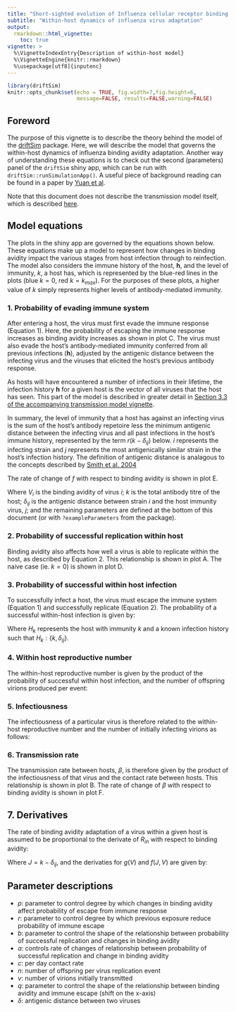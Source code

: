```yaml
---
title: "Short-sighted evolution of Influenza cellular receptor binding avidity shapes influenza epidemic dynamics"
subtitle: "Within-host dynamics of influenza virus adaptation"
output: 
  rmarkdown::html_vignette:
    toc: true
vignette: >
  %\VignetteIndexEntry{Description of within-host model}
  %\VignetteEngine{knitr::rmarkdown}
  %\usepackage[utf8]{inputenc}
---
```


```r
library(driftSim)
knitr::opts_chunk$set(echo = TRUE, fig.width=7,fig.height=6,
                      message=FALSE, results=FALSE,warning=FALSE)
```

## Foreword
The purpose of this vignette is to describe the theory behind the model of the [driftSim](http://www.github.com/jameshay218/driftSim) package. Here, we will describe the model that governs the within-host dynamics of influenza binding avidity adaptation. Another way of understanding these equations is to check out the second (parameters) panel of the `driftSim` shiny app, which can be run with `driftSim::runSimulationApp()`. A useful piece of background reading can be found in a paper by [Yuan et al](https://www.ncbi.nlm.nih.gov/pmc/articles/PMC3678328/).

Note that this document does not describe the transmission model itself, which is described [here](https://jameshay218.github.io/driftSim/inst/doc/transmission_model.html).

## Model equations
The plots in the shiny app are governed by the equations shown below. These equations make up a model to represent how changes in binding avidity impact the various stages from host infection through to reinfection. The model also considers the immune history of the host, $\textbf{h}$, and the level of immunity, $k$, a host has, which is represented by the blue-red lines in the plots (blue $k=0$, red $k=k_{max}$). For the purposes of these plots, a higher value of $k$ simply represents higher levels of antibody-mediated immunity.

### 1. Probability of evading immune system
After entering a host, the virus must first evade the immune response (Equation 1). Here, the probability of escaping the immune response increases as binding avidity increases as shown in plot C. The virus must also evade the host's antibody-mediated immunity conferred from all previous infections ($\textbf{h}$), adjusted by the antigenic distance between the infecting virus and the viruses that elicited the host's previous antibody response.

As hosts will have encountered a number of infections in their lifetime, the infection history $\textbf{h}$ for a given host is the vector of all viruses that the host has seen. This part of the model is described in greater detail in [Section 3.3 of the accompanying transmission model vignette](https://jameshay218.github.io/driftSim/inst/doc/transmission_model.html). 

In summary, the level of immunity that a host has against an infecting virus is the sum of the host's antibody repetoire less the minimum antigenic distance between the infecting virus and all past infections in the host's immune history, represented by the term $r(k - \delta_{ij})$ below. $i$ represents the infecting strain and $j$ represents the most antigenically similar strain in the host's infection history. The definition of antigenic distance is analagous to the concepts described by [Smith et al. 2004](http://science.sciencemag.org/content/305/5682/371)

The rate of change of $f$ with respect to binding avidity is shown in plot E.

\begin{equation}
  f(k,\delta_{ij},V_i) = [1-e^{-p(V_i+q)}]^{r(k - \delta_{ij})}
\end{equation}

Where $V_i$ is the binding avidity of virus $i$; $k$ is the total antibody titre of the host; $\delta_{ij}$ is the antigenic distance between strain $i$ and the host immunity virus, $j$; and the remaining parameters are defined at the bottom of this document (or with `?exampleParameters` from the package).

### 2. Probability of successful replication within host
Binding avidity also affects how well a virus is able to replicate within the host, as described by Equation 2. This relationship is shown in plot A. The naive case (ie. $k=0$) is shown in plot D.

\begin{equation}
g(V_i) = e^{-aV_i^b}
\end{equation}


### 3. Probability of successful within host infection
To successfully infect a host, the virus must escape the immune system (Equation 1) and successfully replicate (Equation 2). The probability of a successful within-host infection is given by:
\begin{equation}
\phi(H_k,V_i) = f(k,\delta_{ij},V_i) \cdot g(V_i) = [1-e^{-p(V_i+q)}]^{r(k - \delta_{ij})} \cdot e^{-aV_i^b}
\end{equation}

Where $H_k$ represents the host with immunity $k$ and a known infection history such that $H_k : \{k, \delta_{ij}\}$.

### 4. Within host reproductive number
The within-host reproductive number is given by the product of the probability of successful within host infection, and the number of offspring virions produced per event:
\begin{equation}
  R_{in} = n \cdot \phi(H_k,V_i)
\end{equation}

### 5. Infectiousness
The infectiousness of a particular virus is therefore related to the within-host reproductive number and the number of initially infecting virions as follows:
\begin{equation}
\rho = 1 - (\frac{1}{R_{in}})^{-v} = 1-(\frac{1}{\phi(H_k, V_i)})^{-nv}
\end{equation}

### 6. Transmission rate
The transmission rate between hosts, $\beta$, is therefore given by the product of the infectiousness of that virus and the contact rate between hosts. This relationship is shown in plot B. The rate of change of $\beta$ with respect to binding avidity is shown in plot F.
\begin{equation}
\beta = c \cdot \rho
\end{equation}

## 7. Derivatives
The rate of binding avidity adaptation of a virus within a given host is assumed to be proportional to the derivate of $R_{in}$ with respect to binding avidity:

\begin{equation}
\frac{dV}{dt} = \frac{dR_{in}}{dV} = g(V_i)f'(J,V_i) + g'(V_i)f(J,V_i)
\end{equation}

Where $J = k - \delta_{ij}$, and the derivaties for $g(V)$ and $f(J, V)$ are given by:

\begin{equation}
g'(V) = -abV^{b-1}e^{-a(V^b)}\\
f'(J, V) = prJ(1-e^{-p(V+q)})^{rJ-1}e^{-p(V + q)}
\end{equation}

## Parameter descriptions
* $p$: parameter to control degree by which changes in binding avidity affect probability of escape from immune response
* $r$: parameter to control degree by which previous exposure reduce probability of immune escape
* $b$: parameter to control the shape of the relationship between probability of successful replication and changes in binding avidity
* $a$: controls rate of changes of relationship between probability of successful replication and change in binding avidity
* $c$: per day contact rate
* $n$: number of offspring per virus replication event
* $v$: number of virions initially transmitted
* $q$: parameter to control the shape of the relationship between binding avidity and immune escape (shift on the x-axis)
* $\delta$: antigenic distance between two viruses

